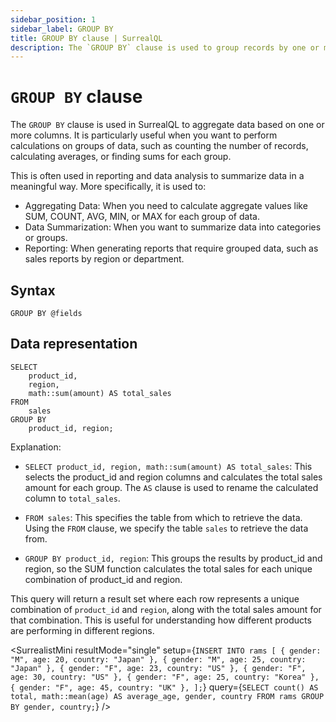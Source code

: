 ```yaml
---
sidebar_position: 1
sidebar_label: GROUP BY
title: GROUP BY clause | SurrealQL
description: The `GROUP BY` clause is used to group records by one or more columns.
---
```



# `GROUP BY` clause

The `GROUP BY` clause is used in SurrealQL to aggregate data based on one or more columns. It is particularly useful when you want to perform calculations on groups of data, such as counting the number of records, calculating averages, or finding sums for each group. 

This is often used in reporting and data analysis to summarize data in a meaningful way. More specifically, it is used to:

- Aggregating Data: When you need to calculate aggregate values like SUM, COUNT, AVG, MIN, or MAX for each group of data.
- Data Summarization: When you want to summarize data into categories or groups.
- Reporting: When generating reports that require grouped data, such as sales reports by region or department.

## Syntax

```syntax title="Clause Syntax"
GROUP BY @fields
```

## Data representation


```surql
SELECT
    product_id,
    region,
    math::sum(amount) AS total_sales
FROM
    sales
GROUP BY
    product_id, region;
```

Explanation:
- `SELECT product_id, region, math::sum(amount) AS total_sales`: This selects the product_id and region columns and calculates the total sales amount for each group. The `AS` clause is used to rename the calculated column to `total_sales`.

- `FROM sales`: This specifies the table from which to retrieve the data. Using the `FROM` clause, we specify the table `sales` to retrieve the data from.

- `GROUP BY product_id, region`: This groups the results by product_id and region, so the SUM function calculates the total sales for each unique combination of product_id and region.

This query will return a result set where each row represents a unique combination of `product_id` and `region`, along with the total sales amount for that combination. This is useful for understanding how different products are performing in different regions.

<SurrealistMini
	resultMode="single"
	setup={`
INSERT INTO rams [
    { gender: "M", age: 20, country: "Japan" },
    { gender: "M", age: 25, country: "Japan" },
    { gender: "F", age: 23, country: "US" },
    { gender: "F", age: 30, country: "US" },
    { gender: "F", age: 25, country: "Korea" },
    { gender: "F", age: 45, country: "UK" },
];
	`}
	query={`
		SELECT
	count() AS total,
	math::mean(age) AS average_age,
	gender,
	country
FROM rams
GROUP BY gender, country;
	`}
/>



